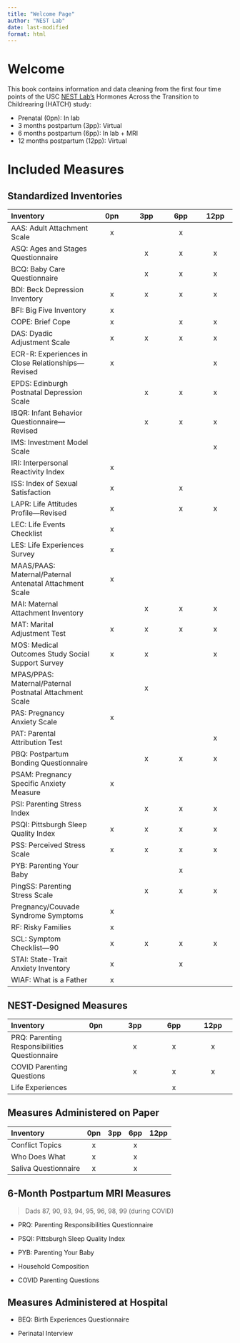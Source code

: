 ```yaml
---
title: "Welcome Page"
author: "NEST Lab"
date: last-modified
format: html
---
```


# Welcome

This book contains information and data cleaning from the first four time points of the USC [NEST Lab's](https://dornsife.usc.edu/nestlab/) Hormones Across the Transition to Childrearing (HATCH) study:

-   Prenatal (0pn): In lab
-   3 months postpartum (3pp): Virtual
-   6 months postpartum (6pp): In lab + MRI
-   12 months postpartum (12pp): Virtual

# Included Measures

## Standardized Inventories

| **Inventory** | **0pn** | **3pp** | **6pp** | **12pp** |
|:---------------------------|:---------:|:---------:|:---------:|:---------:|
| AAS: Adult Attachment Scale | x |  | x |  |
| ASQ: Ages and Stages Questionnaire |  | x | x | x |
| BCQ: Baby Care Questionnaire |  | x | x | x |
| BDI: Beck Depression Inventory | x | x | x | x |
| BFI: Big Five Inventory | x |  |  |  |
| COPE: Brief Cope | x |  | x | x |
| DAS: Dyadic Adjustment Scale | x | x | x | x |
| ECR-R: Experiences in Close Relationships—Revised | x |  |  | x |
| EPDS: Edinburgh Postnatal Depression Scale |  | x | x | x |
| IBQR: Infant Behavior Questionnaire—Revised |  | x | x | x |
| IMS: Investment Model Scale |  |  |  | x |
| IRI: Interpersonal Reactivity Index | x |  |  |  |
| ISS: Index of Sexual Satisfaction | x |  | x |  |
| LAPR: Life Attitudes Profile—Revised | x |  | x | x |
| LEC: Life Events Checklist | x |  |  |  |
| LES: Life Experiences Survey | x |  |  |  |
| MAAS/PAAS: Maternal/Paternal Antenatal Attachment Scale | x |  |  |  |
| MAI: Maternal Attachment Inventory |  | x | x | x |
| MAT: Marital Adjustment Test | x | x | x | x |
| MOS: Medical Outcomes Study Social Support Survey | x | x |  | x |
| MPAS/PPAS: Maternal/Paternal Postnatal Attachment Scale |  | x |  |  |
| PAS: Pregnancy Anxiety Scale | x |  |  |  |
| PAT: Parental Attribution Test |  |  |  | x |
| PBQ: Postpartum Bonding Questionnaire |  | x | x | x |
| PSAM: Pregnancy Specific Anxiety Measure | x |  |  |  |
| PSI: Parenting Stress Index |  | x | x | x |
| PSQI: Pittsburgh Sleep Quality Index | x | x | x | x |
| PSS: Perceived Stress Scale | x | x | x | x |
| PYB: Parenting Your Baby |  |  | x |  |
| PingSS: Parenting Stress Scale |  | x | x | x |
| Pregnancy/Couvade Syndrome Symptoms | x |  |  |  |
| RF: Risky Families | x |  |  |  |
| SCL: Symptom Checklist—90 | x | x | x | x |
| STAI: State-Trait Anxiety Inventory | x |  | x |  |
| WIAF: What is a Father | x |  |  |  |

## NEST-Designed Measures

| **Inventory** | **0pn** | **3pp** | **6pp** | **12pp** |
|:----------------------|:-----------:|:-----------:|:-----------:|:-----------:|
| PRQ: Parenting Responsibilities Questionnaire |  | x | x | x |
| COVID Parenting Questions |  | x | x | x |
| Life Experiences |  |  | x |  |

## Measures Administered on Paper

| **Inventory**        | **0pn** | **3pp** | **6pp** | **12pp** |
|:---------------------|:-------:|:-------:|:-------:|:--------:|
| Conflict Topics      |    x    |         |    x    |          |
| Who Does What        |    x    |         |    x    |          |
| Saliva Questionnaire |    x    |         |    x    |          |

## 6-Month Postpartum MRI Measures

> Dads 87, 90, 93, 94, 95, 96, 98, 99 (during COVID)

-   PRQ: Parenting Responsibilities Questionnaire

-   PSQI: Pittsburgh Sleep Quality Index

-   PYB: Parenting Your Baby

-   Household Composition

-   COVID Parenting Questions

## Measures Administered at Hospital

-   BEQ: Birth Experiences Questionnaire

-   Perinatal Interview
